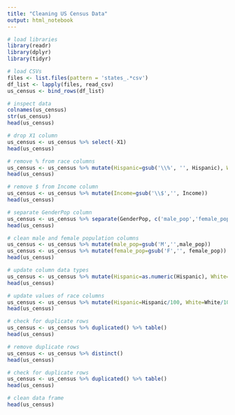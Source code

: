 ```yaml
---
title: "Cleaning US Census Data"
output: html_notebook
---
```


```r
# load libraries
library(readr)
library(dplyr)
library(tidyr)
```

```r
# load CSVs
files <- list.files(pattern = 'states_.*csv')
df_list <- lapply(files, read_csv)
us_census <- bind_rows(df_list)
```

```r
# inspect data
colnames(us_census)
str(us_census)
head(us_census)
```

```r
# drop X1 column
us_census <- us_census %>% select(-X1)
head(us_census)
```

```r
# remove % from race columns
us_census <- us_census %>% mutate(Hispanic=gsub('\\%', '', Hispanic), White=gsub('\\%','', White), Black=gsub('\\%','', Black), Native=gsub('\\%','', Native), Asian=gsub('\\%','', Asian), Pacific=gsub('\\%','',Pacific))
head(us_census)
```

```r
# remove $ from Income column
us_census <- us_census %>% mutate(Income=gsub('\\$','', Income))
head(us_census)
```

```r
# separate GenderPop column
us_census <- us_census %>% separate(GenderPop, c('male_pop','female_pop'),'_')
head(us_census)
```

```r
# clean male and female population columns
us_census <- us_census %>% mutate(male_pop=gsub('M','',male_pop))
us_census <- us_census %>% mutate(female_pop=gsub('F','', female_pop))
head(us_census)
```

```r
# update column data types
us_census <- us_census %>% mutate(Hispanic=as.numeric(Hispanic), White=as.numeric(White), Black=as.numeric(Black), Native=as.numeric(Native), Asian=as.numeric(Asian), Pacific=as.numeric(Pacific), Income=as.numeric(Income), male_pop=as.numeric(male_pop), female_pop=as.numeric(female_pop))
head(us_census)
```

```r
# update values of race columns
us_census <- us_census %>% mutate(Hispanic=Hispanic/100, White=White/100, Black=Black/100, Native=Native/100, Asian=Asian/100, Pacific=Pacific/100)
head(us_census)
```

```r
# check for duplicate rows
us_census <- us_census %>% duplicated() %>% table()
head(us_census)
```

```r
# remove duplicate rows
us_census <- us_census %>% distinct()
head(us_census)
```

```r
# check for duplicate rows
us_census <- us_census %>% duplicated() %>% table()
head(us_census)
```

```r
# clean data frame
head(us_census)
```
